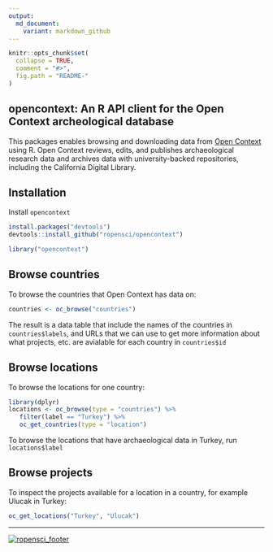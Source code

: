 ```yaml
---
output:
  md_document:
    variant: markdown_github
---
```


<!-- README.md is generated from README.Rmd. Please edit that file -->

```r
knitr::opts_chunk$set(
  collapse = TRUE,
  comment = "#>",
  fig.path = "README-"
)
```

## opencontext: An R API client for the Open Context archeological database

This packages enables browsing and downloading data from [Open Context](http://opencontext.org/) using R. Open Context reviews, edits, and publishes archaeological research data and archives data with university-backed repositories, including the California Digital Library.

## Installation

Install `opencontext`

```r
install.packages("devtools")
devtools::install_github("ropensci/opencontext")
```

```r
library("opencontext")
```

## Browse countries 

To browse the countries that Open Context has data on:

```r
countries <- oc_browse("countries")
```

The result is a data table that include the names of the countries in `countries$labels`, and URLs that we can use to get more information about what projects, etc. are avialable for each country in `countries$id`

## Browse locations

To browse the locations for one country:

```r
library(dplyr)
locations <- oc_browse(type = "countries") %>%
   filter(label == "Turkey") %>%
   oc_get_countries(type = "location")

```

To browse the locations that have archaeological data in Turkey, run `locations$label`

## Browse projects

To inspect the projects available for a location in a country, for example Ulucak in Turkey:

```r
oc_get_locations("Turkey", "Ulucak")
```


---
[![ropensci_footer](http://ropensci.org/public_images/github_footer.png)](http://ropensci.org)

